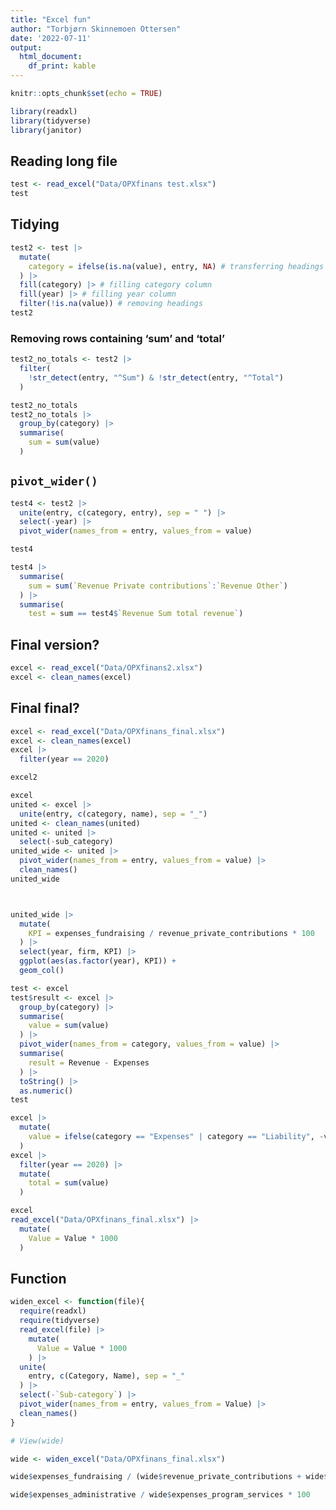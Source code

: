 ```yaml
---
title: "Excel fun"
author: "Torbjørn Skinnemoen Ottersen"
date: '2022-07-11'
output: 
  html_document: 
    df_print: kable
---
```


```r
knitr::opts_chunk$set(echo = TRUE)
```

```r
library(readxl)
library(tidyverse)
library(janitor)
```

## Reading long file

```r
test <- read_excel("Data/OPXfinans test.xlsx")
test
```

## Tidying

```r
test2 <- test |> 
  mutate(
    category = ifelse(is.na(value), entry, NA) # transferring headings to category
  ) |> 
  fill(category) |> # filling category column
  fill(year) |> # filling year column
  filter(!is.na(value)) # removing headings
test2
```

### Removing rows containing 'sum' and 'total'
```r
test2_no_totals <- test2 |> 
  filter(
    !str_detect(entry, "^Sum") & !str_detect(entry, "^Total")
  )

test2_no_totals
test2_no_totals |>
  group_by(category) |> 
  summarise(
    sum = sum(value)
  )
```

## `pivot_wider()`
```r
test4 <- test2 |>
  unite(entry, c(category, entry), sep = " ") |> 
  select(-year) |> 
  pivot_wider(names_from = entry, values_from = value)

test4

test4 |> 
  summarise(
    sum = sum(`Revenue Private contributions`:`Revenue Other`)
  ) |> 
  summarise(
    test = sum == test4$`Revenue Sum total revenue`)
```

## Final version?
```r
excel <- read_excel("Data/OPXfinans2.xlsx")
excel <- clean_names(excel)

```

## Final final?
```r
excel <- read_excel("Data/OPXfinans_final.xlsx")
excel <- clean_names(excel)
excel |> 
  filter(year == 2020)

excel2

excel
united <- excel |> 
  unite(entry, c(category, name), sep = "_")
united <- clean_names(united)
united <- united |> 
  select(-sub_category)
united_wide <- united |> 
  pivot_wider(names_from = entry, values_from = value) |> 
  clean_names()
united_wide



united_wide |> 
  mutate(
    KPI = expenses_fundraising / revenue_private_contributions * 100
  ) |> 
  select(year, firm, KPI) |> 
  ggplot(aes(as.factor(year), KPI)) +
  geom_col()

test <- excel
test$result <- excel |> 
  group_by(category) |> 
  summarise(
    value = sum(value)
  ) |> 
  pivot_wider(names_from = category, values_from = value) |> 
  summarise(
    result = Revenue - Expenses
  ) |>
  toString() |> 
  as.numeric()
test

excel |> 
  mutate(
    value = ifelse(category == "Expenses" | category == "Liability", -value, value)
  )
excel |> 
  filter(year == 2020) |> 
  mutate(
    total = sum(value)
  )

excel
read_excel("Data/OPXfinans_final.xlsx") |> 
  mutate(
    Value = Value * 1000
  )


```

## Function
```r
widen_excel <- function(file){
  require(readxl)
  require(tidyverse)
  read_excel(file) |> 
    mutate(
      Value = Value * 1000
    ) |> 
  unite(
    entry, c(Category, Name), sep = "_"
  ) |> 
  select(-`Sub-category`) |> 
  pivot_wider(names_from = entry, values_from = Value) |> 
  clean_names()
}

# View(wide)

wide <- widen_excel("Data/OPXfinans_final.xlsx")

wide$expenses_fundraising / (wide$revenue_private_contributions + wide$revenue_public_grants + wide$revenue_membership_fees)

wide$expenses_administrative / wide$expenses_program_services * 100

```

